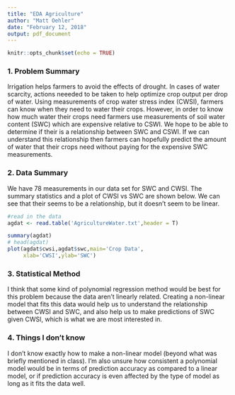 ```yaml
---
title: "EDA Agriculture"
author: "Matt Oehler"
date: "February 12, 2018"
output: pdf_document
---
```


```r
knitr::opts_chunk$set(echo = TRUE)
```

### 1. Problem Summary

Irrigation helps farmers to avoid the effects of drought. In cases of water scarcity, actions neeeded to be taken to help optimize crop output per drop of water. Using measurements of crop water stress index (CWSI), farmers can know when they need to water their crops. However, in order to know how much water their crops need farmers use measurements of soil water content (SWC) which are expensive relative to CSWI. We hope to be able to determine if their is a relationship between SWC and CSWI. If we can understand this relationship then farmers can hopefully predict the amount of water that their crops need without paying for the expensive SWC measurements.

### 2. Data Summary
We have 78 measurements in our data set for SWC and CWSI. The summary statistics and a plot of CWSI vs SWC are shown below. We can see that their seems to be a relationship, but it doesn't seem to be linear. 

```r
#read in the data
agdat <- read.table('AgricultureWater.txt',header = T)

summary(agdat)
# head(agdat)
plot(agdat$cwsi,agdat$swc,main='Crop Data',
     xlab='CWSI',ylab='SWC')
```


### 3. Statistical Method
I think that some kind of polynomial regression method would be best for this problem because the data aren't linearly related. Creating a non-linear model that fits this data would help us to understand the relationship between CWSI and SWC, and also help us to make predictions of SWC given CWSI, which is what we are most interested in.

### 4. Things I don't know

I don't know exactly how to make a non-linear model (beyond what was briefly mentioned in class). I'm also unsure how consistent a polynomial model would be in terms of prediction accuracy as compared to a linear model, or if prediction accuracy is even affected by the type of model as long as it fits the data well.






